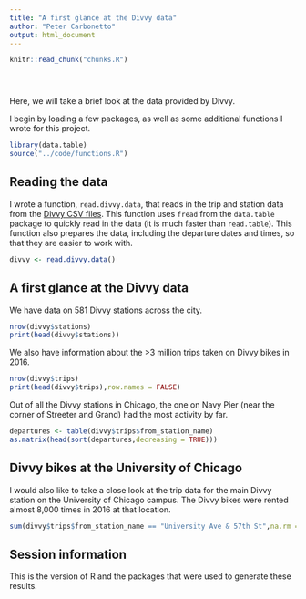 ```yaml
---
title: "A first glance at the Divvy data"
author: "Peter Carbonetto"
output: html_document
---
```


<!-- Define defaults shared by all workflowr files. -->
```r
knitr::read_chunk("chunks.R")
```

<!-- Update knitr chunk options -->
```r
```

<!-- Insert the date the file was last updated -->
```r
```

<!-- Insert the code version (Git commit SHA1) if Git repository
 exists and R package git2r is installed -->
```r
```

Here, we will take a brief look at the data provided by Divvy.

I begin by loading a few packages, as well as some additional
functions I wrote for this project.

```r
library(data.table)
source("../code/functions.R")
```

## Reading the data

I wrote a function, `read.divvy.data`, that reads in the trip and
station data from the [Divvy CSV
files](https://www.divvybikes.com/system-data). This function uses
`fread` from the `data.table` package to quickly read in the data (it
is much faster than `read.table`). This function also prepares the
data, including the departure dates and times, so that they are easier
to work with.

```r
divvy <- read.divvy.data()
```

## A first glance at the Divvy data

We have data on 581 Divvy stations across the city.

```r
nrow(divvy$stations)
print(head(divvy$stations))
```

We also have information about the >3 million trips taken on Divvy
bikes in 2016.

```r
nrow(divvy$trips)
print(head(divvy$trips),row.names = FALSE)
```

Out of all the Divvy stations in Chicago, the one on Navy Pier (near
the corner of Streeter and Grand) had the most activity by far.

```r
departures <- table(divvy$trips$from_station_name)
as.matrix(head(sort(departures,decreasing = TRUE)))
```

## Divvy bikes at the University of Chicago

I would also like to take a close look at the trip data for the main
Divvy station on the University of Chicago campus. The Divvy bikes
were rented almost 8,000 times in 2016 at that location.

```r
sum(divvy$trips$from_station_name == "University Ave & 57th St",na.rm = TRUE)
```

## Session information

This is the version of R and the packages that were used to generate
these results.

```r
```
